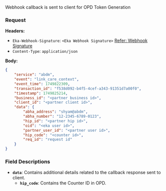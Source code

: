 Webhook callback is sent to client for OPD Token Generation

### Request
**Headers:**

- `Eka-Webhook-Signature`: `<Eka Webhook Signature>`  [Refer: Webhook Signature](/api-reference/connect/webhooks/webhook-signature)
- `Content-Type`: `application/json`

**Body:**

```json
{
    "service": "abdm",
    "event": "link_care_context",
    "event_time": 1749822309,
    "transaction_id": "f538d092-b4f5-4cef-a343-91351d7a00f0",
    "timestamp": 1749825214,
    "business_id": "<partner business id>",
    "client_id": "<partner client id>",
    "data": {
        "abha_address": "shyam@abdm",
        "abha_number": "12-2345-6789-0123",
        "hip_id": "<partner hip id>",
        "oid": "<eka user id>",
        "partner_user_id": "<partner user id>",
        "hip_code": "<counter id>",
        "req_id": "request id"
    }
}
```

### Field Descriptions

- **`data`**: Contains additional details related to the callback response sent to client.
    - **`hip_code`**: Contains the Counter ID in OPD.



